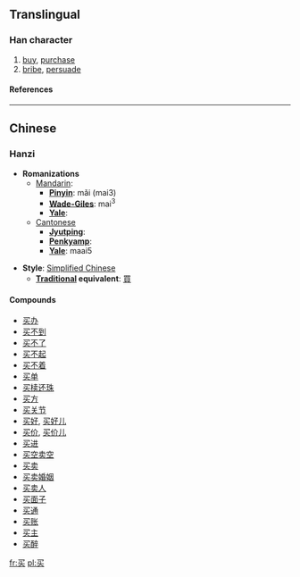 {{see|買}}

==Translingual==
===Han character===
{{Han char|rad=乙|as=05|sn=6|four=|canj=弓卜大 (NYK)}}
# [[buy]], [[purchase]]
# [[bribe]], [[persuade]]
====References====
{{Han ref|kx=0084.141|hdz=10053.100|uh=4E70|ud=20080}}
----

==Chinese==
===Hanzi===


* '''Romanizations'''
** [[Mandarin]]:
*** '''[[Pinyin]]''': mǎi (mai3)
*** '''[[Wade-Giles]]''': mai<sup>3</sup>
*** '''[[Yale]]''': 
**[[Cantonese]]
***'''[[Jyutping]]''':
***'''[[Penkyamp]]''': 
***'''[[Yale]]''': maai5

* '''Style''': [[Simplified Chinese]] 
** '''[[Traditional Chinese|Traditional]] equivalent''': [[買]]

====Compounds====
*[[买办]]
*[[买不到]]
*[[买不了]]
*[[买不起]]
*[[买不着]]
*[[买单]]
*[[买椟还珠]]
*[[买方]]
*[[买关节]]
*[[买好]], [[买好儿]]
*[[买价]], [[买价儿]]
*[[买进]]
*[[买空卖空]]
*[[买卖]]
*[[买卖婚姻]]
*[[买卖人]]
*[[买面子]]
*[[买通]]
*[[买账]]
*[[买主]]
*[[买醉]]




[[fr:买]]
[[pl:买]]